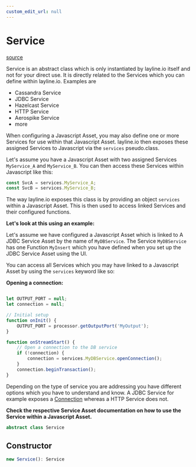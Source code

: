 ```yaml
---
custom_edit_url: null
---
```


# Service
<div className="doc-side">
<div className="doc-main-source">

[source](https://github.com/layline-io/layline-docusaurus/blob/9e07ad8/projects/layline/src/Class/Service.ts#L59)

</div>
</div>

<div className="doc-subtitle">

Service is an abstract class which is only instantiated by layline.io itself and not for your direct use.
It is directly related to the Services which you can define within layline.io. Examples are

* Cassandra Service
* JDBC Service
* Hazelcast Service
* HTTP Service
* Aerospike Service
* more

When configuring a Javascript Asset, you may also define one or more Services for use within that Javascript Asset.
layline.io then exposes these assigned Services to Javascript via the `services` pseudo.class.

Let's assume you have a Javascript Asset with two assigned Services `MyService_A` and `MyService_B`.
You can then access these Services within Javascript like this:

```js
const SvcA = services.MyService_A;
const SvcB = services.MyService_B;
```

The way layline.io exposes this class is by providing an object `services` within a Javascript Asset.
This is then used to access linked Services and their configured functions.

**Let's look at this using an example:**

Let's assume we have configured a Javascript Asset which is linked to A JDBC Service Asset by the name of `MyDBService`.
The Service `MyDBService` has one Function `MyInsert` which you have defined when you set up the JDBC Service Asset using the UI.

You can access all Services which you may have linked to a Javascript Asset by using the `services` keyword like so:

**Opening a connection:**
```js

let OUTPUT_PORT = null;
let connection = null;

// Initial setup
function onInit() {
    OUTPUT_PORT = processor.getOutputPort('MyOutput');
}

function onStreamStart() {
    // Open a connection to the DB service
    if (!connection) {
        connection = services.MyDBService.openConnection();
    }
    connection.beginTransaction();
}
```

Depending on the type of service you are addressing you have different options which you have to understand and know.
A JDBC Service for example exposes a [Connection](Connection) whereas a HTTP Service does not.

**Check the respective Service Asset documentation on how to use the Service within a Javascript Asset.**

</div>

```ts
abstract class Service
```

## Constructor

```ts
new Service(): Service
```